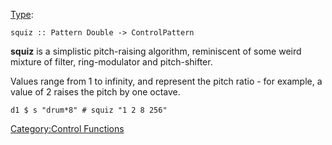{{DISPLAYTITLE:squiz}} 
[[Type signature|Type]]: <source inline>squiz :: Pattern Double -> ControlPattern</source>

'''squiz''' is a simplistic pitch-raising algorithm, reminiscent of some weird mixture of filter, ring-modulator and pitch-shifter.

Values range from 1 to infinity, and represent the pitch ratio - for example, a value of 2 raises the pitch by one octave.

<source>
d1 $ s "drum*8" # squiz "1 2 8 256"
</source>

[[Category:Control Functions]]